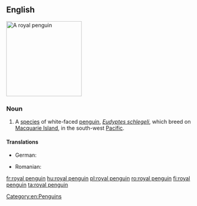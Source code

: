 ==English==
{{wikipedia}}
[[Image:RoyalPenguins2.JPG|200px|thumb|right|A royal penguin]]
{{wikispecies|Eudyptes schlegeli}}

===Noun===
{{en-noun|head=[[royal]] [[penguin]]}}

# A [[species]] of white-faced [[penguin]], ''[[Eudyptes schlegeli]]'', which breed on [[Macquarie Island]], in the south-west [[Pacific]].

====Translations====
{{trans-top|''Eudyptes schlegeli''}}
* German: {{t+|de|Haubenpinguin|m}}
{{trans-mid}}
* Romanian: {{t|ro|pinguinul regal|m}}
{{trans-bottom}}

[[Category:en:Penguins]]

[[fr:royal penguin]]
[[hu:royal penguin]]
[[pl:royal penguin]]
[[ro:royal penguin]]
[[fi:royal penguin]]
[[ta:royal penguin]]